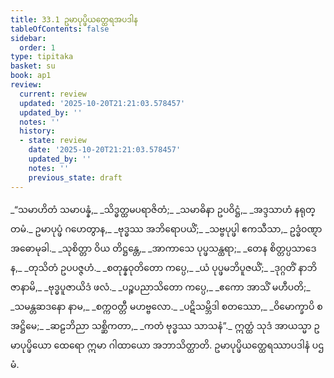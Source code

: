 ```yaml
---
title: 33.1 ဥမာပုပ္ဖိယတ္ထေရအပဒါန
tableOfContents: false
sidebar:
  order: 1
type: tipitaka
basket: su
book: ap1
review:
  current: review
  updated: '2025-10-20T21:21:03.578457'
  updated_by: ''
  notes: ''
  history:
  - state: review
    date: '2025-10-20T21:21:03.578457'
    updated_by: ''
    notes: ''
    previous_state: draft
---
```



<DynamicBreadcrumb />


<ReviewStatus review={frontmatter.review} showDetails={true} />

<HypothesisAnnotation frontmatter={frontmatter} />

<Division number="1" book="ap1" e="ch" v="20" p="295">

<Paragraph number="3586" type="verses" book="ap1">
_“သမာဟိတံ သမာပန္နံ,_  
_သိဒ္ဓတ္ထမပရာဇိတံ;_  
_သမာဓိနာ ဥပဝိဋ္ဌံ,_  
_အဒ္ဒသာဟံ နရုတ္တမံ._  

</Paragraph>

</Division>
<Division number="2" book="ap1" e="ch" v="20" p="295">

<Paragraph number="3587" book="ap1">
ဥမာပုပ္ဖံ ဂဟေတွာန,_  
_ဗုဒ္ဓဿ အဘိရောပယိံ;_  
_သဗ္ဗပုပ္ဖါ ဧကသီသာ,_  
ဥဒ္ဓံဝဏ္ဋာ အဓောမုခါ._  

</Paragraph>

</Division>
<Division number="3" book="ap1" e="ch" v="20" p="295">

<Paragraph number="3588" type="verses" book="ap1">
_သုစိတ္တာ ဝိယ တိဋ္ဌန္တေ,_  
_အာကာသေ ပုပ္ဖသန္ထရာ;_  
_တေန စိတ္တပ္ပသာဒေန,_  
_တုသိတံ ဥပပဇ္ဇဟံ._  

</Paragraph>

</Division>
<Division number="4" book="ap1" e="ch" v="20" p="295">

<Paragraph number="3589" type="verses" book="ap1">
_စတုန္နဝုတိတော ကပ္ပေ,_  
_ယံ ပုပ္ဖမဘိပူဇယိံ;_  
_ဒုဂ္ဂတိံ နာဘိဇာနာမိ,_  
_ဗုဒ္ဓပူဇာယိဒံ ဖလံ._  

</Paragraph>

</Division>
<Division number="5" book="ap1" e="ch" v="20" p="295">

<Paragraph number="3590" type="verses" book="ap1">
_ပဉ္စပညာသိတော ကပ္ပေ,_  
_ဧကော အာသိံ မဟီပတိ;_  
_သမန္တဆဒနော နာမ,_  
_စက္ကဝတ္တီ မဟဗ္ဗလော._  

</Paragraph>

</Division>
<Division number="6" book="ap1" e="ch" v="20" p="295">

<Paragraph number="3591" type="verses" book="ap1">
_ပဋိသမ္ဘိဒါ စတဿော,_  
_ဝိမောက္ခာပိ စ အဋ္ဌိမေ;_  
_ဆဠဘိညာ သစ္ဆိကတာ,_  
_ကတံ ဗုဒ္ဓဿ သာသနံ”._  

</Paragraph>

<Paragraph number="3592" book="ap1">
ဣတ္ထံ သုဒံ အာယသ္မာ ဥမာပုပ္ဖိယော ထေရော ဣမာ ဂါထာယော အဘာသိတ္ထာတိ.

</Paragraph>
</Division>

<Paragraph number="3593" type="center" book="ap1">
ဥမာပုပ္ဖိယတ္ထေရဿာပဒါနံ ပဌမံ.
</Paragraph>